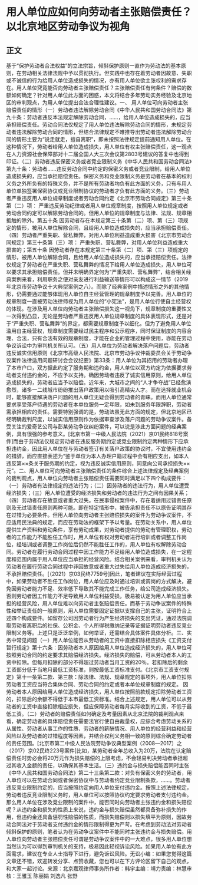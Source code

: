 # 用人单位应如何向劳动者主张赔偿责任？以北京地区劳动争议为视角
## 正文
基于“保护劳动者合法权益”的立法宗旨，倾斜保护原则一直作为劳动法的基本原则，在劳动相关法律法规中予以贯彻执行。但实践中也存在着劳动者因故意、失职或不诚信的行为给用人单位造成损失的情况，亦有用人单位欲主张权利的需求存在。用人单位究竟能否向劳动者主张赔偿责任？主张赔偿责任有何条件？赔偿的数额如何确定？针对用人单位此方面的困惑，本文将结合多年劳动实务经验及北京地区的审判观点，为用人单位提出合法合理性建议。一、 用人单位可向劳动者主张赔偿责任的情形（一）劳动者违法解除劳动合同《中华人民共和国劳动合同法》第九十条：劳动者违反本法规定解除劳动合同，……，给用人单位造成损失的，应当承担赔偿责任。劳动合同法仅规定了用人单位违法解除劳动合同的情形，未规定劳动者违法解除劳动合同的情形，但结合法律规定不难推导出劳动者违法解除劳动合同的情形主要为“说走就走，擅自离职”，即未按照法律规定提前通知用人单位。在这种情况下，劳动者给用人单位造成损失，用人单位有权主张赔偿责任，这一观点在人力资源社会保障部对十二届全国人大三次会议第2803号建议的答复中也得到印证。（二）劳动者违反保密义务或者竞业限制义务《中华人民共和国劳动合同法》第九十条：劳动者……违反劳动合同中约定的保密义务或者竞业限制，给用人单位造成损失的，应当承担赔偿责任。保密义务和竞业限制义务是劳动者在基本的权利义务之外所负有的特殊义务，并不是所有劳动者均负有此方面的义务，只有与用人单位单独签署保密协议或竞业限制协议的劳动者才负有此方面的义务。（三）劳动者严重违反用人单位规章制度或者劳动合同约定《北京市劳动合同规定》第三十条第（二）项： 严重违反劳动纪律或者用人单位规章制度，按照用人单位规定或者劳动合同约定可以解除劳动合同的。但用人单位的规章制度与法律、法规、规章相抵触的除外。第五十条 因劳动者存在本规定第三十条第（二）项、第（三）项规定的情形，被用人单位解除合同，且给用人单位造成损失的，应当承担赔偿责任。（四）劳动者严重失职、营私舞弊，对用人单位利益造成重大损害《北京市劳动合同规定》第三十条第（三）项： 严重失职、营私舞弊，对用人单位利益造成重大损害的；第五十条 因劳动者存在本规定第三十条第（二）项、第（三）项规定的情形，被用人单位解除合同，且给用人单位造成损失的，应当承担赔偿责任。法律仅规定了劳动者在严重失职、营私舞弊的情况下给用人单位造成损失，用人单位可以要求其承担赔偿责任。但并未明确界定何为“严重失职、营私舞弊”，结合相关经典案例来看，利用职务之便对亲友进行利益输送等情形可以构成这一情节（2019年北京市劳动争议十大典型案例之八）。而除了经典案例中描述情形之外的其他情形，仍需要通过能够体现用人单位自主经营管理的规章制度予以完善。用人单位的规章制度一直被劳动法律师视为用人单位的“小宪法”，是用人单位行使自主经营权的体现。在涉及用人单位向劳动者主张赔偿损失这一视角下，规章制度的重要性又一次得到凸显，无论是劳动者严重违反用人单位规章制度的具体表现形式，还是对于“严重失职、营私舞弊”的界定，都需要规章制度予以细化。但为了避免用人单位滥用自主经营权，规章制度需要经过民主程序和公示程序，同时保证制度的内容合理、合法，只有合法有效的规章制度，才能在企业的管理过程中使用，亦能在劳动争议诉讼中为审判机关所认可。（五）用人单位为劳动者解决落户问题后，劳动者违反诚实信用原则《北京市高级人民法院、北京市劳动争议仲裁委员会关于劳动争议案件法律适用问题研讨会会议纪要》第33条：用人单位为其招用的劳动者办理了本市户口，双方据此约定了服务期和违约金，用人单位以双方约定为依据要求劳动者支付违约金的，不应予以支持。确因劳动者违反了诚实信用原则，给用人单位造成损失的，劳动者应当予以赔偿。近年来，大城市之间的“人才争夺战”已经愈演愈烈，诸多一二线城市纷纷推出落户政策用以吸引高精尖人才。而在选择就业机会时，能够直接解决落户问题的用人单位无疑会得到劳动者的青睐。而用人单位通常要求享受落户待遇的劳动者在本单位服务一定年限，如未到服务年限辞职，劳动者需承担相应的责任。需要特别强调的是，劳动法虽无此方面的规定，但北京地区已经明确裁判尺度，以诚实信用原则作为依据审查涉及落户问题的劳动争议案件。备受关注的爱奇艺公司与彭某劳动争议纠纷案件，可以说是涉此方面问题的经典案例，具有很强的参考意义。[北京市第一中级人民法院（2021）京01民终818号案件]而由于劳动法仅规定劳动者在违反服务期约定或竞业限制约定两种情形下应承担违约金，因此用人单位在与劳动者签订有关落户政策的协议时，不宜使用违约金的措辞，而应直接表述为“鉴于单位为本人办理户籍过程中会有相应支出，如本人违反第××条关于服务期的约定，视为违反诚实信用原则，同意向公司承担损失××元”。二、用人单位可向劳动者主张赔偿责任的条件综合上述法律规定及经典案例的裁判观点，用人单位向劳动者主张赔偿责任需要同时满足以下四个构成要件：（一）劳动者有法律规定的违法行为；（二）因劳动者的违法行为，用人单位遭受经济损失；（三）用人单位遭受的经济损失和劳动者的违法行为之间有因果关系；（四）劳动者存在故意或者重大过失。在民事侵权案件中，存在着适用过错责任原则及无过错责任原则两种可能。即在特定情形中，被告承担责任不以原告证明其存在过错为必要条件。但用人单位向劳动者主张赔偿损失的案件为劳动争议案件，不应适用民法典的规定，而应在劳动法的框架下予以考量。在劳动关系中，用人单位提供生产资料和劳动条件，享有劳动成果，对劳动者提供的劳动有管理职权，劳动者的工作能力不能胜任工作时，用人单位有权对劳动者进行培训或者调整工作岗位，经培训或者调整工作岗位后仍然不能胜任工作的，用人单位有权解除劳动合同。劳动者在履行劳动合同过程中因工作能力不足给用人单位造成损失，在一定程度和范围内属于用人单位应当承担的经营风险。结合相关案例来看，审判机关认为劳动者在履行劳动合同过程中非因故意或者重大过失给用人单位造成经济损失的，不承担赔偿责任。[（2021）京03民终7759号]因此，笔者建议在实际经营过程中，如果劳动者不胜任工作岗位，用人单位应及时通过培训或调岗的方式解决，避免因劳动者能力不足、效率低下导致其不能完成工作任务，给公司造成经济损失。否则劳动者因工作能力不足导致用人单位利益受损，极易被认定为用人单位应当承担的经营风险，用人单位难以向劳动者主张赔偿责任。而基于劳动争议案件的特殊性和举证责任的一般原则，用人单位需要固定证据以支撑自己的主张，证明符合上述四个构成要件。如留存公司因劳动者行为产生经济损失的支出凭证，通过法院调取劳动者离职后的社保、公积金、个人所得税缴纳记录等证据证明劳动者违反竞业限制义务等。上述只是泛泛举例，如何举证，还需结合具体案件具体分析。三、实务中常见问题（一）用人单位能否从劳动者的工资中直接扣除相应损失《工资支付暂行规定》第十六条：因劳动者本人原因给用人单位造成经济损失的，用人单位可按照劳动合同的约定要求其赔偿经济损失。经济损失的赔偿，可从劳动者本人的工资中扣除。但每月扣除的部分不得超过劳动者当月工资的20％。若扣除后的剩余工资部分低于当地月最低工资标准，则按最低工资标准支付。《北京市工资支付规定》第十一条第二款、第三款：除法律、法规、规章规定的事项外，用人单位扣除劳动者工资应当符合集体合同、劳动合同的约定或者本单位规章制度的规定。 因劳动者本人原因给用人单位造成经济损失，用人单位按照前款规定扣除劳动者工资的，扣除后的余额不得低于本市最低工资标准。结合上述规定，用人单位可以从劳动者的工资中直接扣除相应损失，但应保障劳动者每月实际收到的工资，不低于最低工资。（二）劳动者的赔偿责任如何确定及考量因素从北京法院的裁判观点来看，确定劳动者的具体赔偿责任需要法官行使自由裁量权，应综合考虑劳动关系的从属性、劳动者从事工作的性质、劳动者的薪酬情况、用人单位的经营利益和经营风险以及劳动者的过错程度等因素，并结合权利义务相一致的原则综合确定劳动者的责任范围。[北京市第二中级人民法院劳动争议典型案例（2008―2017）之（2017）京02民终223号案件]比如，某劳动者全年总收入为20万，法院在认定赔偿责任时势必会将20万元作为损失赔偿的上限考虑，不会轻易判决劳动者承担超过其收入金额的责任，以确保其基本生活。（三）违约金与损失赔偿能否同时主张《中华人民共和国劳动合同法》第二十三条第二款：对负有保密义务的劳动者，用人单位可以在劳动合同或者保密协议中与劳动者约定竞业限制条款，……。劳动者违反竞业限制约定的，应当按照约定向用人单位支付违约金。按照上述法律规定，劳动者违反竞业限制义务时，用人单位可以按照协议约定要求劳动者支付违约金。那么用人单位在涉及竞业限制的案件中，能否同时向劳动者主张违约金和损失赔偿呢？从违约金和损失的性质上来说，违约金与损失赔偿虽然都具备弥补损失的作用，但违约金还具备惩罚性赔偿的性质，而损失赔偿则以损失填平为原则，因故劳动合同法对于劳动者支付违约金的情形限制得更为严苛。在考虑到劳动法对劳动者倾斜保护的原则，笔者认为在劳动争议案件中不能同时主张违约金与损失赔偿。用人单位向劳动者主张赔偿责任可谓是劳动争议案件中的一大难点，很多用人单位想当然认为可以得到审判机关的支持，极易因此轻视诉讼风险。如果用人单位有此方面需求，建议在专业人士指导下进行，避免诉讼风险。无讼小编：如果您觉得这篇文章还不错，欢迎转发分享、点赞收藏，您也可以在下方评论区留下自己的观点，和大家一起讨论。来源：北京嘉观律师事务所作者：韩宇主编：靖力责编：林慧审核：王雅玉 陈丽娟 刘逸凡 张野